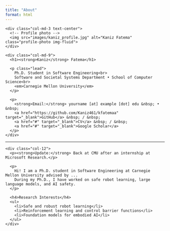 ```yaml
---
title: "About"
format: html
---
```


<!-- Page layout -->
<div class="container">
  <div class="row align-items-start mb-4">
    <div class="col-md-3 text-center">
      <!-- Profile photo -->
      <img src="images/kaniz_profile.jpg" alt="Kaniz Fatema" class="profile-photo img-fluid">
    </div>

    <div class="col-md-9">
      <h1><strong>Kaniz</strong> Fatema</h1>

      <p class="lead">
        Ph.D. Student in Software Engineering<br>
        Software and Societal Systems Department • School of Computer Science<br>
        <em>Carnegie Mellon University</em>
      </p>

      <p>
        <strong>Email:</strong> yourname [at] example [dot] edu &nbsp; • &nbsp;
        <a href="https://github.com/Kaniz461/kfatemaa" target="_blank">GitHub</a> &nbsp; / &nbsp;
        <a href="#" target="_blank">CV</a> &nbsp; / &nbsp;
        <a href="#" target="_blank">Google Scholar</a>
      </p>
    </div>
  </div>

  <hr>

  <div class="row">
    <div class="col-12">
      <p><strong>Update:</strong> Back at CMU after an internship at Microsoft Research.</p>

      <p>
        Hi! I am a Ph.D. student in Software Engineering at Carnegie Mellon University advised by ...
        During my Ph.D., I have worked on safe robot learning, large language models, and AI safety.
      </p>

      <h4>Research Interests</h4>
      <ul>
        <li>Safe and robust robot learning</li>
        <li>Reinforcement learning and control barrier functions</li>
        <li>Foundation models for embodied AI</li>
      </ul>
    </div>
  </div>
</div>
